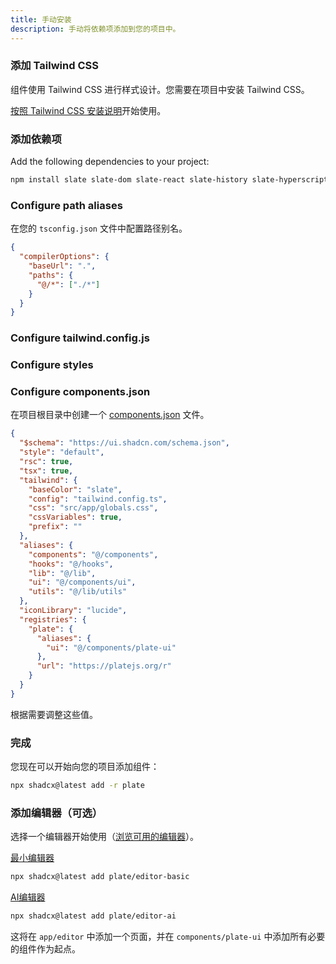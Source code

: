 ```yaml
---
title: 手动安装
description: 手动将依赖项添加到您的项目中。
---
```


<Steps>

### 添加 Tailwind CSS

组件使用 Tailwind CSS 进行样式设计。您需要在项目中安装 Tailwind CSS。

[按照 Tailwind CSS 安装说明](https://tailwindcss.com/docs/installation)开始使用。

### 添加依赖项

Add the following dependencies to your project:

```bash
npm install slate slate-dom slate-react slate-history slate-hyperscript @udecode/plate-common @udecode/cn class-variance-authority tailwindcss-animate tailwind-scrollbar-hide lucide-react
```

### Configure path aliases

在您的 `tsconfig.json` 文件中配置路径别名。

```json {3-6} title="tsconfig.json"
{
  "compilerOptions": {
    "baseUrl": ".",
    "paths": {
      "@/*": ["./*"]
    }
  }
}
```

### Configure tailwind.config.js

<ComponentSource src="../../templates/plate-playground-template/tailwind.config.ts" />

### Configure styles

<ComponentSource src="../../templates/plate-playground-template/src/app/globals.css" />

### Configure components.json

在项目根目录中创建一个 [components.json](/docs/components/components-json) 文件。

```json
{
  "$schema": "https://ui.shadcn.com/schema.json",
  "style": "default",
  "rsc": true,
  "tsx": true,
  "tailwind": {
    "baseColor": "slate",
    "config": "tailwind.config.ts",
    "css": "src/app/globals.css",
    "cssVariables": true,
    "prefix": ""
  },
  "aliases": {
    "components": "@/components",
    "hooks": "@/hooks",
    "lib": "@/lib",
    "ui": "@/components/ui",
    "utils": "@/lib/utils"
  },
  "iconLibrary": "lucide",
  "registries": {
    "plate": {
      "aliases": {
        "ui": "@/components/plate-ui"
      },
      "url": "https://platejs.org/r"
    }
  }
}
```

根据需要调整这些值。

### 完成

您现在可以开始向您的项目添加组件：

```bash
npx shadcx@latest add -r plate
```

### 添加编辑器（可选）

选择一个编辑器开始使用（[浏览可用的编辑器](/editors)）。

[最小编辑器](https://template.platejs.org/editor)
```bash
npx shadcx@latest add plate/editor-basic
```

[AI编辑器](https://playground.platejs.org/editor)
```bash
npx shadcx@latest add plate/editor-ai
```

这将在 `app/editor` 中添加一个页面，并在 `components/plate-ui` 中添加所有必要的组件作为起点。

</Steps>
